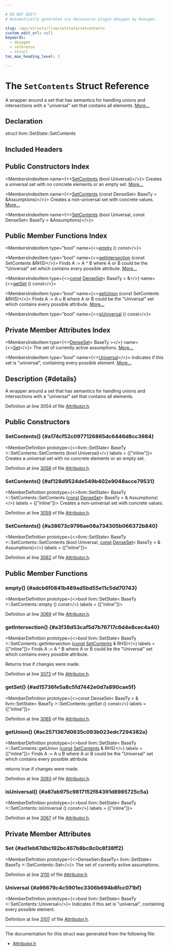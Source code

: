 ```yaml
---

# DO NOT EDIT!
# Automatically generated via docusaurus-plugin-doxygen by Doxygen.

slug: /api/structs/llvm/setstate/setcontents
custom_edit_url: null
keywords:
  - doxygen
  - reference
  - struct
toc_max_heading_level: 3

---
```





# The `SetContents` Struct Reference

<DoxygenPage pluginConfig={pluginConfig}>

A wrapper around a set that has semantics for handling unions and intersections with a &quot;universal&quot; set that contains all elements. <a href="#details">More...</a>

## Declaration

<CodeBlock>struct llvm::SetState::SetContents</CodeBlock>

## Included Headers

<IncludesList>
<IncludesListItem
  filePath="llvm/Transforms/IPO/Attributor.h"
  permalink="/docs/api/files/include/include/llvm/include/llvm/transforms/include/llvm/transforms/ipo/attributor-h"
  isLocal="true" />
</IncludesList>

## Public Constructors Index

<MembersIndex>

<MembersIndexItem
  name={<><a href="#a174cf52c0977126865dc6446d8cc3984">SetContents</a> (bool Universal)</>}>
Creates a universal set with no concrete elements or an empty set. <a href="#a174cf52c0977126865dc6446d8cc3984">More...</a>
</MembersIndexItem>

<MembersIndexItem
  name={<><a href="#af128d9524de549b402e9048acce79531">SetContents</a> (const DenseSet&lt; BaseTy &gt; &amp;Assumptions)</>}>
Creates a non-universal set with concrete values. <a href="#af128d9524de549b402e9048acce79531">More...</a>
</MembersIndexItem>

<MembersIndexItem
  name={<><a href="#a38673c9796ae08a734305b066372b840">SetContents</a> (bool Universal, const DenseSet&lt; BaseTy &gt; &amp;Assumptions)</>}>
</MembersIndexItem>

</MembersIndex>

## Public Member Functions Index

<MembersIndex>

<MembersIndexItem
  type="bool"
  name={<><a href="#adcb6f0841b489ad5bd55e11c5dd70743">empty</a> () const</>}>
</MembersIndexItem>

<MembersIndexItem
  type="bool"
  name={<><a href="#a3f38d53caf5d7b76717c6d4e8cec4a40">getIntersection</a> (const SetContents &amp;RHS)</>}>
Finds A := A ^ B where A or B could be the &quot;Universal&quot; set which contains every possible attribute. <a href="#a3f38d53caf5d7b76717c6d4e8cec4a40">More...</a>
</MembersIndexItem>

<MembersIndexItem
  type={<><a href="/docs/api/files/lib/lib/target/lib/target/aarch64/aarch64promoteconstant-cpp/#a90f8350fecae261c25be85d38b451bff">const</a> <a href="/docs/api/classes/llvm/denseset">DenseSet</a>&lt; BaseTy &gt; &amp;</>}
  name={<><a href="#ad15736fe5a8c5fd7442e0d7a890cae5f">getSet</a> () const</>}>
</MembersIndexItem>

<MembersIndexItem
  type="bool"
  name={<><a href="#ac2571367d0635c093b023edc7294382a">getUnion</a> (const SetContents &amp;RHS)</>}>
Finds A := A u B where A or B could be the &quot;Universal&quot; set which contains every possible attribute. <a href="#ac2571367d0635c093b023edc7294382a">More...</a>
</MembersIndexItem>

<MembersIndexItem
  type="bool"
  name={<><a href="#a87ab975c9817152f84391d8985725c5a">isUniversal</a> () const</>}>
</MembersIndexItem>

</MembersIndex>

## Private Member Attributes Index

<MembersIndex>

<MembersIndexItem
  type={<><a href="/docs/api/classes/llvm/denseset">DenseSet</a>&lt; BaseTy &gt;</>}
  name={<><a href="#ad1eb67dbc192bc467b8bc8c0c8f38ff2">Set</a></>}>
The set of currently active assumptions. <a href="#ad1eb67dbc192bc467b8bc8c0c8f38ff2">More...</a>
</MembersIndexItem>

<MembersIndexItem
  type="bool"
  name={<><a href="#a96679c4c5901ec3306b694b8fcc071bf">Universal</a></>}>
Indicates if this set is &quot;universal&quot;, containing every possible element. <a href="#a96679c4c5901ec3306b694b8fcc071bf">More...</a>
</MembersIndexItem>

</MembersIndex>

## Description {#details}

A wrapper around a set that has semantics for handling unions and intersections with a &quot;universal&quot; set that contains all elements.

Definition at line 3054 of file <a href="/docs/api/files/include/include/llvm/include/llvm/transforms/include/llvm/transforms/ipo/attributor-h">Attributor.h</a>.

<SectionDefinition>

## Public Constructors

### SetContents() {#a174cf52c0977126865dc6446d8cc3984}

<MemberDefinition
  prototype={<>llvm::SetState&lt; BaseTy &gt;::SetContents::SetContents (bool Universal)</>}
  labels = {["inline"]}>
Creates a universal set with no concrete elements or an empty set.

Definition at line <a href="/docs/api/files/include/include/llvm/include/llvm/transforms/include/llvm/transforms/ipo/attributor-h/#l03056">3056</a> of file <a href="/docs/api/files/include/include/llvm/include/llvm/transforms/include/llvm/transforms/ipo/attributor-h">Attributor.h</a>.
</MemberDefinition>

### SetContents() {#af128d9524de549b402e9048acce79531}

<MemberDefinition
  prototype={<>llvm::SetState&lt; BaseTy &gt;::SetContents::SetContents (<a href="/docs/api/files/lib/lib/target/lib/target/aarch64/aarch64promoteconstant-cpp/#a90f8350fecae261c25be85d38b451bff">const</a> <a href="/docs/api/classes/llvm/denseset">DenseSet</a>&lt; BaseTy &gt; &amp; Assumptions)</>}
  labels = {["inline"]}>
Creates a non-universal set with concrete values.

Definition at line <a href="/docs/api/files/include/include/llvm/include/llvm/transforms/include/llvm/transforms/ipo/attributor-h/#l03059">3059</a> of file <a href="/docs/api/files/include/include/llvm/include/llvm/transforms/include/llvm/transforms/ipo/attributor-h">Attributor.h</a>.
</MemberDefinition>

### SetContents() {#a38673c9796ae08a734305b066372b840}

<MemberDefinition
  prototype={<>llvm::SetState&lt; BaseTy &gt;::SetContents::SetContents (bool Universal, <a href="/docs/api/files/lib/lib/target/lib/target/aarch64/aarch64promoteconstant-cpp/#a90f8350fecae261c25be85d38b451bff">const</a> <a href="/docs/api/classes/llvm/denseset">DenseSet</a>&lt; BaseTy &gt; &amp; Assumptions)</>}
  labels = {["inline"]}>

Definition at line <a href="/docs/api/files/include/include/llvm/include/llvm/transforms/include/llvm/transforms/ipo/attributor-h/#l03062">3062</a> of file <a href="/docs/api/files/include/include/llvm/include/llvm/transforms/include/llvm/transforms/ipo/attributor-h">Attributor.h</a>.
</MemberDefinition>

</SectionDefinition>

<SectionDefinition>

## Public Member Functions

### empty() {#adcb6f0841b489ad5bd55e11c5dd70743}

<MemberDefinition
  prototype={<>bool llvm::SetState&lt; BaseTy &gt;::SetContents::empty () const</>}
  labels = {["inline"]}>

Definition at line <a href="/docs/api/files/include/include/llvm/include/llvm/transforms/include/llvm/transforms/ipo/attributor-h/#l03069">3069</a> of file <a href="/docs/api/files/include/include/llvm/include/llvm/transforms/include/llvm/transforms/ipo/attributor-h">Attributor.h</a>.
</MemberDefinition>

### getIntersection() {#a3f38d53caf5d7b76717c6d4e8cec4a40}

<MemberDefinition
  prototype={<>bool llvm::SetState&lt; BaseTy &gt;::SetContents::getIntersection (<a href="/docs/api/files/lib/lib/target/lib/target/aarch64/aarch64promoteconstant-cpp/#a90f8350fecae261c25be85d38b451bff">const</a> <a href="/docs/api/structs/llvm/setstate/setcontents">SetContents</a> &amp; RHS)</>}
  labels = {["inline"]}>
Finds A := A ^ B where A or B could be the &quot;Universal&quot; set which contains every possible attribute.

Returns true if changes were made.

Definition at line <a href="/docs/api/files/include/include/llvm/include/llvm/transforms/include/llvm/transforms/ipo/attributor-h/#l03073">3073</a> of file <a href="/docs/api/files/include/include/llvm/include/llvm/transforms/include/llvm/transforms/ipo/attributor-h">Attributor.h</a>.
</MemberDefinition>

### getSet() {#ad15736fe5a8c5fd7442e0d7a890cae5f}

<MemberDefinition
  prototype={<>const DenseSet&lt; BaseTy &gt; &amp; llvm::SetState&lt; BaseTy &gt;::SetContents::getSet () const</>}
  labels = {["inline"]}>

Definition at line <a href="/docs/api/files/include/include/llvm/include/llvm/transforms/include/llvm/transforms/ipo/attributor-h/#l03065">3065</a> of file <a href="/docs/api/files/include/include/llvm/include/llvm/transforms/include/llvm/transforms/ipo/attributor-h">Attributor.h</a>.
</MemberDefinition>

### getUnion() {#ac2571367d0635c093b023edc7294382a}

<MemberDefinition
  prototype={<>bool llvm::SetState&lt; BaseTy &gt;::SetContents::getUnion (<a href="/docs/api/files/lib/lib/target/lib/target/aarch64/aarch64promoteconstant-cpp/#a90f8350fecae261c25be85d38b451bff">const</a> <a href="/docs/api/structs/llvm/setstate/setcontents">SetContents</a> &amp; RHS)</>}
  labels = {["inline"]}>
Finds A := A u B where A or B could be the &quot;Universal&quot; set which contains every possible attribute.

returns true if changes were made.

Definition at line <a href="/docs/api/files/include/include/llvm/include/llvm/transforms/include/llvm/transforms/ipo/attributor-h/#l03093">3093</a> of file <a href="/docs/api/files/include/include/llvm/include/llvm/transforms/include/llvm/transforms/ipo/attributor-h">Attributor.h</a>.
</MemberDefinition>

### isUniversal() {#a87ab975c9817152f84391d8985725c5a}

<MemberDefinition
  prototype={<>bool llvm::SetState&lt; BaseTy &gt;::SetContents::isUniversal () const</>}
  labels = {["inline"]}>

Definition at line <a href="/docs/api/files/include/include/llvm/include/llvm/transforms/include/llvm/transforms/ipo/attributor-h/#l03067">3067</a> of file <a href="/docs/api/files/include/include/llvm/include/llvm/transforms/include/llvm/transforms/ipo/attributor-h">Attributor.h</a>.
</MemberDefinition>

</SectionDefinition>

<SectionDefinition>

## Private Member Attributes

### Set {#ad1eb67dbc192bc467b8bc8c0c8f38ff2}

<MemberDefinition
  prototype={<>DenseSet&lt;BaseTy&gt; llvm::SetState&lt; BaseTy &gt;::SetContents::Set</>}>
The set of currently active assumptions.

Definition at line <a href="/docs/api/files/include/include/llvm/include/llvm/transforms/include/llvm/transforms/ipo/attributor-h/#l03110">3110</a> of file <a href="/docs/api/files/include/include/llvm/include/llvm/transforms/include/llvm/transforms/ipo/attributor-h">Attributor.h</a>.
</MemberDefinition>

### Universal {#a96679c4c5901ec3306b694b8fcc071bf}

<MemberDefinition
  prototype={<>bool llvm::SetState&lt; BaseTy &gt;::SetContents::Universal</>}>
Indicates if this set is &quot;universal&quot;, containing every possible element.

Definition at line <a href="/docs/api/files/include/include/llvm/include/llvm/transforms/include/llvm/transforms/ipo/attributor-h/#l03107">3107</a> of file <a href="/docs/api/files/include/include/llvm/include/llvm/transforms/include/llvm/transforms/ipo/attributor-h">Attributor.h</a>.
</MemberDefinition>

</SectionDefinition>

<hr/>

The documentation for this struct was generated from the following file:

<ul>
<li><a href="/docs/api/files/include/include/llvm/include/llvm/transforms/include/llvm/transforms/ipo/attributor-h">Attributor.h</a></li>
</ul>

</DoxygenPage>

